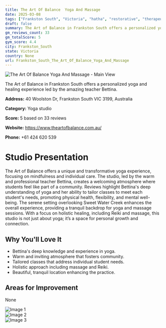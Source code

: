 ```yaml
---
title: The Art Of Balance  Yoga And Massage
date: 2025-03-08
tags: ["Frankston South", "Victoria", "hatha", "restorative", "therapeutic", "community", "tranquility", "Frankston South"]  
draft: false
summary: The Art of Balance in Frankston South offers a personalized yoga and healing experience led by the amazing teacher Bettina.
gm_reviews_count: 33
gm_totalScore: 5
gym_score: 4.4
city: Frankston_South
state: Victoria
country: None
url: Frankston_South_The_Art_Of_Balance_Yoga_And_Massage
---
```


<div className="aspect-[16/9] relative my-8">
  <img 
    src="https://lh5.googleusercontent.com/p/AF1QipNHnNZLD_vQu608ii6EPQjWj-D90xAB1tDouCv5=w1920-h1080-k-no"
    alt="The Art Of Balance  Yoga And Massage - Main View"
    className="object-cover absolute inset-0 w-full h-full rounded-lg"
  />
</div>

The Art of Balance in Frankston South offers a personalized yoga and healing experience led by the amazing teacher Bettina.

**Address:** 40 Woolston Dr, Frankston South VIC 3199, Australia

**Category:** Yoga studio

**Score:** 5 based on 33 reviews

**Website:** https://www.theartofbalance.com.au/

**Phone:** +61 424 620 539

# Studio Presentation

The Art of Balance offers a unique and transformative yoga experience, focusing on mindfulness and individual care. The studio, led by the warm and professional teacher Bettina, creates a welcoming atmosphere where students feel like part of a community. Reviews highlight Bettina's deep understanding of yoga and her ability to tailor classes to meet each student's needs, promoting physical health, flexibility, and mental well-being. The serene setting overlooking Sweet Water Creek enhances the overall experience, providing a tranquil backdrop for yoga and massage sessions. With a focus on holistic healing, including Reiki and massage, this studio is not just about yoga; it’s a space for personal growth and connection.

## Why You'll Love It

- Bettina's deep knowledge and experience in yoga.
- Warm and inviting atmosphere that fosters community.
- Tailored classes that address individual student needs.
- Holistic approach including massage and Reiki.
- Beautiful, tranquil location enhancing the practice.

## Areas for Improvement

None

<div className="grid grid-cols-1 xl:grid-cols-2 gap-4 my-8">
<div className="aspect-[4/3] relative"><img src="https://lh5.googleusercontent.com/p/AF1QipPZdIZtMn6NjfoCZ2z2SQqz0QbV6EB3KLnlWOuZ=w1920-h1080-k-no" alt="Image 1" className="object-cover absolute inset-0 w-full h-full rounded-lg" /></div>
<div className="aspect-[4/3] relative"><img src="https://lh5.googleusercontent.com/p/AF1QipM6c3mX34hGVX1MbklTRf8A86Htfcut5E0WSFto=w1920-h1080-k-no" alt="Image 2" className="object-cover absolute inset-0 w-full h-full rounded-lg" /></div>
<div className="aspect-[4/3] relative"><img src="https://streetviewpixels-pa.googleapis.com/v1/thumbnail?panoid=F4QHHQJeoQVrfETGWT55DQ&cb_client=maps_sv.tactile.gps&w=203&h=100&yaw=148.50484&pitch=0&thumbfov=100" alt="Image 3" className="object-cover absolute inset-0 w-full h-full rounded-lg" /></div>
</div>
